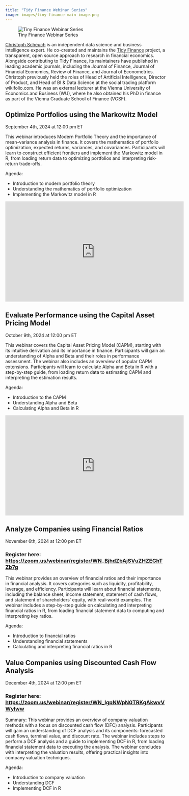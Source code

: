 ```yaml
---
title: "Tidy Finance Webinar Series"
image: images/tiny-finance-main-image.png
---
```


![Tiny Finance Webinar Series](images/tiny-finance-main-image.png)

[Christoph Scheuch](https://www.linkedin.com/in/christophscheuch/?originalSubdomain=at) is an independent 
data science and business intelligence expert. He co-created and maintains the [Tidy Finance](https://www.tidy-finance.org/) 
project, a transparent, open source approach to research in financial economics. Alongside contributing to Tidy Finance, 
its maintainers have published in leading academic journals, including the Journal of Finance, Journal of Financial Economics, 
Review of Finance, and Journal of Econometrics. Christoph previously held the roles of Head of Artificial Intelligence, 
Director of Product, and Head of BI & Data Science at the social trading platform wikifolio.com. He was an external 
lecturer at the Vienna University of Economics and Business (WU), where he also obtained his PhD in finance as part 
of the Vienna Graduate School of Finance (VGSF).

## Optimize Portfolios using the Markowitz Model

September 4th, 2024 at 12:00 pm ET

This webinar introduces Modern Portfolio Theory and the importance of mean-variance analysis in finance. It covers the 
mathematics of portfolio optimization, expected returns, variances, and covariances. Participants will learn to construct 
efficient frontiers and implement the Markowitz model in R, from loading return data to optimizing portfolios and interpreting 
risk-return trade-offs.

Agenda:

* Introduction to modern portfolio theory
* Understanding the mathematics of portfolio optimization
* Implementing the Markowitz model in R

<iframe width="560" height="315" src="https://www.youtube.com/embed/jsdOy0ftZiI?si=LalMYJ088cGFncHi" title="YouTube video player" frameborder="0" allow="accelerometer; autoplay; clipboard-write; encrypted-media; gyroscope; picture-in-picture; web-share" referrerpolicy="strict-origin-when-cross-origin" allowfullscreen></iframe>

## Evaluate Performance using the Capital Asset Pricing Model

October 9th, 2024 at 12:00 pm ET

This webinar covers the Capital Asset Pricing Model (CAPM), starting with its intuitive derivation and its importance in finance. Participants will gain an understanding of Alpha and Beta and their roles in performance assessment. The webinar also includes an overview of popular CAPM extensions. Participants will learn to calculate Alpha and Beta in R with a step-by-step guide, from loading return data to estimating CAPM and interpreting the estimation results.

Agenda:

* Introduction to the CAPM
* Understanding Alpha and Beta
* Calculating Alpha and Beta in R

<iframe width="560" height="315" src="https://www.youtube.com/embed/9DdCSpuhkt4?si=C05p2Qaw1ml0kHk2" title="YouTube video player" frameborder="0" allow="accelerometer; autoplay; clipboard-write; encrypted-media; gyroscope; picture-in-picture; web-share" referrerpolicy="strict-origin-when-cross-origin" allowfullscreen></iframe>

## Analyze Companies using Financial Ratios

November 6th, 2024 at 12:00 pm ET

### Register here: [https://zoom.us/webinar/register/WN_BjhdZbAjSVuZHZEGhTZb7g](https://zoom.us/webinar/register/WN_BjhdZbAjSVuZHZEGhTZb7g)

This webinar provides an overview of financial ratios and their importance in financial analysis. It covers categories such as liquidity, profitability, leverage, and efficiency. Participants will learn about financial statements, including the balance sheet, income statement, statement of cash flows, and statement of shareholders’ equity, with real-world examples. The webinar includes a step-by-step guide on calculating and interpreting financial ratios in R, from loading financial statement data to computing and interpreting key ratios.

Agenda:

* Introduction to financial ratios
* Understanding financial statements
* Calculating and interpreting financial ratios in R

## Value Companies using Discounted Cash Flow Analysis

December 4th, 2024 at 12:00 pm ET

### Register here: [https://zoom.us/webinar/register/WN_IgpNWpN0TRKgAkwvVWylww](https://zoom.us/webinar/register/WN_IgpNWpN0TRKgAkwvVWylww)

Summary: This webinar provides an overview of company valuation methods with a focus on discounted cash flow (DFC) analysis. Participants will gain an understanding of DCF analysis and its components: forecasted cash flows, terminal value, and discount rate. The webinar includes steps to perform a DCF analysis and a guide to implementing DCF in R, from loading financial statement data to executing the analysis. The webinar concludes with interpreting the valuation results, offering practical insights into company valuation techniques.

Agenda:

* Introduction to company valuation
* Understanding DCF
* Implementing DCF in R
